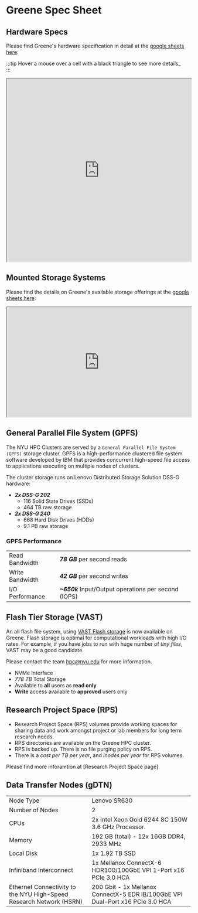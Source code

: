 
# Greene Spec Sheet

[vast home page]: https://www.vastdata.com/

## Hardware Specs

Please find Greene's hardware specification in detail at the [google sheets here](https://docs.google.com/spreadsheets/d/1czgPi6x8Qa5PNRIX_VLSt7mDpe8zgg5MRqdVmINJzxc?rm=minimal):

:::tip
Hover a mouse over a cell with a black triangle to see more details_  
:::

<iframe src="https://docs.google.com/spreadsheets/d/1czgPi6x8Qa5PNRIX_VLSt7mDpe8zgg5MRqdVmINJzxc?rm=minimal" width="100%" height="500"></iframe>

## Mounted Storage Systems 

Please find the details on Greene's available storage offerings at the [google sheets here](https://docs.google.com/spreadsheets/d/1pYZ0YtN1fhMN7kxcGcm6U-HZxMKLRBXXr2BwemxeS7Y?rm=minimal):

<iframe src="https://docs.google.com/spreadsheets/d/1pYZ0YtN1fhMN7kxcGcm6U-HZxMKLRBXXr2BwemxeS7Y?rm=minimal" width="100%" height="300"></iframe>


## General Parallel File System (GPFS)

The NYU HPC Clusters are served by a `General Parallel File System (GPFS)` storage cluster. GPFS is a high-performance clustered file system software developed by IBM that provides concurrent high-speed file access to applications executing on multiple nodes of clusters.

The cluster storage runs on Lenovo Distributed Storage Solution DSS-G hardware:


- **_2x DSS-G 202_**
    - 116 Solid State Drives (SSDs)
    - 464 TB raw storage
- **_2x DSS-G 240_**
    - 668 Hard Disk Drives (HDDs)
    - 9.1 PB raw storage

### GPFS Performance

|     |     |
| --- | --- |
| Read Bandwidth | **_78 GB_** per second reads |
| Write Bandwidth | **_42 GB_** per second writes |
| I/O Performance | **_~650k_** Input/Output operations per second (IOPS) |

## Flash Tier Storage (VAST)

An all flash file system, using [VAST Flash storage][vast home page] is now available on Greene. Flash storage is optimal for computational workloads with high I/O rates. For example, if you have jobs to run with huge number of _tiny files_, VAST may be a good candidate.

Please contact the team hpc@nyu.edu for more information.

- NVMe Interface
- _778 TB_ Total Storage
- Available to **all** users as **read only**
- **Write** access available to **approved** users only

## Research Project Space (RPS)

- Research Project Space (RPS) volumes provide working spaces for sharing data and work amongst project or lab members for long term research needs.
- RPS directories are available on the Greene HPC cluster.
- RPS is backed up. There is no file purging policy on RPS.
- There is a _cost per TB per year_, and _inodes per year_ for RPS volumes.

Please find more inforamtion at \[Research Project Space page]. 


## Data Transfer Nodes (gDTN)

|     |     |
| --- | --- |
| Node Type | Lenovo SR630 |
| Number of Nodes | 2 |
| CPUs | 2x Intel Xeon Gold 6244 8C 150W 3.6 GHz Processor.
| Memory |  192 GB (total) - 12x 16GB DDR4, 2933 MHz
| Local Disk | 1x 1.92 TB SSD
| Infiniband Interconnect | 1x Mellanox ConnectX-6 HDR100/100GbE VPI 1-Port x16 PCIe 3.0 HCA
| Ethernet Connectivity to the NYU High-Speed Research Network (HSRN) | 200 Gbit - 1x Mellanox ConnectX-5 EDR IB/100GbE VPI Dual-Port x16 PCIe 3.0 HCA
